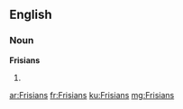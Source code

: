 ==English==

===Noun===
'''Frisians'''

# {{plural of|[[Frisian]]}}

[[ar:Frisians]]
[[fr:Frisians]]
[[ku:Frisians]]
[[mg:Frisians]]
